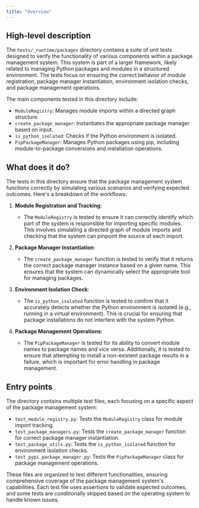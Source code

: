 ```yaml
---
title: "Overview"
---
```


## High-level description

The `tests/_runtime/packages` directory contains a suite of unit tests designed to verify the functionality of various components within a package management system. This system is part of a larger framework, likely related to managing Python packages and modules in a structured environment. The tests focus on ensuring the correct behavior of module registration, package manager instantiation, environment isolation checks, and package management operations.

The main components tested in this directory include:
- `ModuleRegistry`: Manages module imports within a directed graph structure.
- `create_package_manager`: Instantiates the appropriate package manager based on input.
- `is_python_isolated`: Checks if the Python environment is isolated.
- `PipPackageManager`: Manages Python packages using pip, including module-to-package conversions and installation operations.

## What does it do?

The tests in this directory ensure that the package management system functions correctly by simulating various scenarios and verifying expected outcomes. Here's a breakdown of the workflows:

1. **Module Registration and Tracking**: 
   - The `ModuleRegistry` is tested to ensure it can correctly identify which part of the system is responsible for importing specific modules. This involves simulating a directed graph of module imports and checking that the system can pinpoint the source of each import.

2. **Package Manager Instantiation**:
   - The `create_package_manager` function is tested to verify that it returns the correct package manager instance based on a given name. This ensures that the system can dynamically select the appropriate tool for managing packages.

3. **Environment Isolation Check**:
   - The `is_python_isolated` function is tested to confirm that it accurately detects whether the Python environment is isolated (e.g., running in a virtual environment). This is crucial for ensuring that package installations do not interfere with the system Python.

4. **Package Management Operations**:
   - The `PipPackageManager` is tested for its ability to convert module names to package names and vice versa. Additionally, it is tested to ensure that attempting to install a non-existent package results in a failure, which is important for error handling in package management.

## Entry points

The directory contains multiple test files, each focusing on a specific aspect of the package management system:

- `test_module_registry.py`: Tests the `ModuleRegistry` class for module import tracking.
- `test_package_managers.py`: Tests the `create_package_manager` function for correct package manager instantiation.
- `test_package_utils.py`: Tests the `is_python_isolated` function for environment isolation checks.
- `test_pypi_package_manager.py`: Tests the `PipPackageManager` class for package management operations.

These files are organized to test different functionalities, ensuring comprehensive coverage of the package management system's capabilities. Each test file uses assertions to validate expected outcomes, and some tests are conditionally skipped based on the operating system to handle known issues.